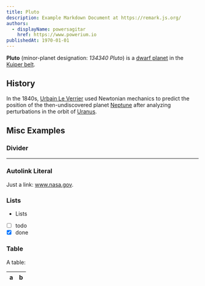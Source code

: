 ```yaml
---
title: Pluto
description: Example Markdown Document at https://remark.js.org/
authors:
  - displayName: powersagitar
    href: https://www.powerium.io
publishedAt: 1970-01-01
---
```


**Pluto** (minor-planet designation: _134340 Pluto_) is a
[dwarf planet](https://en.wikipedia.org/wiki/Dwarf_planet) in the
[Kuiper belt](https://en.wikipedia.org/wiki/Kuiper_belt).

## History

In the 1840s, [Urbain Le Verrier](https://wikipedia.org/wiki/Urbain_Le_Verrier)
used Newtonian mechanics to predict the position of the then-undiscovered planet
[Neptune](https://wikipedia.org/wiki/Neptune) after analyzing perturbations in
the orbit of [Uranus](https://wikipedia.org/wiki/Uranus).

## Misc Examples

### Divider

---

### Autolink Literal

Just a link: www.nasa.gov.

### Lists

- Lists
- [ ] todo
- [x] done

### Table

A table:

| a   | b   |
| --- | --- |

